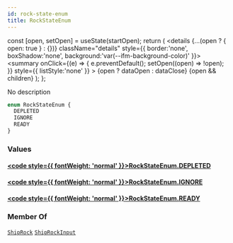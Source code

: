 ```yaml
---
id: rock-state-enum
title: RockStateEnum
---
```









  const [open, setOpen] = useState(startOpen);
  return (
    <details {...(open ? { open: true } : {})} className="details" style={{ border:'none', boxShadow:'none', background:'var(--ifm-background-color)' }}>
      <summary
        onClick={(e) => {
          e.preventDefault();
          setOpen((open) => !open);
        }}
        style={{ listStyle:'none' }}
      >
      {open ? dataOpen : dataClose}
      </summary>
      {open && children}
    </details>
  );
};








No description


```graphql
enum RockStateEnum {
  DEPLETED
  IGNORE
  READY
}
```




### Values

#### [<code style={{ fontWeight: 'normal' }}>RockStateEnum.<b>DEPLETED</b></code>](#)  



#### [<code style={{ fontWeight: 'normal' }}>RockStateEnum.<b>IGNORE</b></code>](#)  



#### [<code style={{ fontWeight: 'normal' }}>RockStateEnum.<b>READY</b></code>](#)  







### Member Of

[`ShipRock`](/api/types/objects/ship-rock)  <Badge class="badge badge--secondary badge--relation" text="object"/><Bullet />[`ShipRockInput`](/api/types/inputs/ship-rock-input)  <Badge class="badge badge--secondary badge--relation" text="input"/>